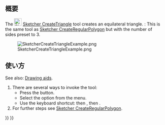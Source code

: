 <languages/>

{{Docnav/ja
|[[Sketcher_CreateOblong/ja|角丸長方形]]
|[[Sketcher_CreateSquare/ja|正方形]]
|[[Sketcher_Workbench/ja|スケッチャーワークベンチ]]
|IconL=Sketcher_CreateOblong.svg
|IconR=Sketcher_CreateSquare.svg
|IconC=Workbench_Sketcher.svg
}}

{{GuiCommand/ja
|Name=Sketcher CreateTriangle
|Name/ja=スケッチャー・正三角形
|MenuLocation=スケッチ → スケッチャージオメトリー → 正三角形
|Workbenches=[[Sketcher_Workbench/ja|スケッチャー]]
|Shortcut={{KEY|G}} {{KEY|P}} {{KEY|3}}
|Version=0.15
|SeeAlso=[[Sketcher_CreateRegularPolygon/ja|スケッチャー・正多角形]]
}}

<span id="Description"></span>
== 概要 ==

The [[Image:Sketcher_CreateTriangle.svg|24px]] [[Sketcher_CreateTriangle|Sketcher CreateTriangle]] tool creates an equilateral triangle. {{Version|1.0}}: This is the same tool as [[Sketcher_CreateRegularPolygon|Sketcher CreateRegularPolygon]] but with the number of sides preset to 3.

[[Image:SketcherCreateTriangleExample.png‎]]

<span id="Usage"></span>
== 使い方 ==

See also: [[Sketcher_Workbench#Drawing_aids|Drawing aids]].

# There are several ways to invoke the tool:
#* Press the {{Button|[[Image:Sketcher_CreateTriangle.svg|16px]] [[Sketcher_CreateTriangle|Triangle]]}} button.
#* Select the {{MenuCommand|Sketcher → Sketcher geometries → [[Image:Sketcher_CreateTriangle.svg|16px]] Create equilateral triangle}} option from the menu.
#* Use the keyboard shortcut: {{KEY|G}} then {{KEY|P}}, then {{KEY|3}}.
# For further steps see [[Sketcher_CreateRegularPolygon#Usage|Sketcher CreateRegularPolygon]].


{{Docnav/ja
|[[Sketcher_CreateOblong/ja|角丸長方形]]
|[[Sketcher_CreateSquare/ja|正方形]]
|[[Sketcher_Workbench/ja|スケッチャーワークベンチ]]
|IconL=Sketcher_CreateOblong.svg
|IconR=Sketcher_CreateSquare.svg
|IconC=Workbench_Sketcher.svg
}}

{{Sketcher_Tools_navi{{#translation:}}}}
{{Userdocnavi{{#translation:}}}}